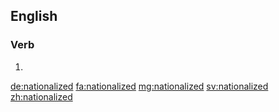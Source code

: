 ==English==

===Verb===
{{head|en|verb form}}

# {{en-past of|nationalize}}

[[de:nationalized]]
[[fa:nationalized]]
[[mg:nationalized]]
[[sv:nationalized]]
[[zh:nationalized]]